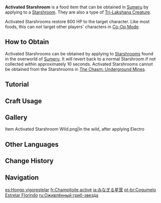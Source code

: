{{Food Infobox
|id              = 101226
|image           = Item Activated Starshroom.png
|description     = A fungus with a cap that resembles a five-pointed star. It seems to be bursting with vitality.
|type            = Recovery Dishes
|effectType      = Healing
|effect          = Restores '''800''' HP.
|eff_att1        = HP Restore
|eff_att2        = HP Restore Fixed
|source1         = Found in the wild
|quality         = 0
}}
'''Activated Starshroom''' is a food item that can be obtained in [[Sumeru]] by applying {{Electro}} to a [[Starshroom]]. They are also a type of [[Tri-Lakshana Creature]].

Activated Starshrooms restore 800 HP to the target character. Like most foods, this can not target other players' characters in [[Co-Op Mode]].

==How to Obtain==
Activated Starshrooms can be obtained by applying {{Electro}} to [[Starshroom]]s found in the overworld of [[Sumeru]]. It will revert back to a normal Starshroom if not collected within approximately 10 seconds. Activated Starshrooms cannot be obtained from the Starshrooms in [[The Chasm: Underground Mines]].

==Tutorial==
{{Transclude|Tutorial/Activation and scorching...}}

==Craft Usage==
{{Craft Usage}}

==Gallery==
<gallery>
Item Activated Starshroom Wild.png|In the wild, after applying Electro
</gallery>

==Other Languages==
{{Other Languages
|en      = Activated Starshroom
|zhs     = 活化的星蕈
|zhs_rm  = Huóhuà de Xīngxùn
|zht     = 活化的星蕈
|zht_rm  = Huóhuà de Xīngxùn
|zh_tl   = Activated Star Mushroom
|ja      = みなぎる星茸
|ja_rm   = Minagiru Hoshitake{{Assumed}}
|ja_tl   = Overflowing Starshroom
|ko      = 활력 넘치는 별 버섯
|ko_tl   = Energetic Star Mushroom
|es      = Hongo vigorestelar
|es_tl   = Stellarvigor Fungus
|fr      = Champitoile activé
|fr_tl   = Activated Starshroom
|ru      = Оживлённый гриб-звезда
|ru_tl   = Revived Star Mushroom
|th      = Starshroom ที่ตื่นตัว
|th_rm   = Starshroom Thi Tuen-tua
|th_tl   = 
|vi      = Nấm Sao Bung Nở
|vi_tl   = 
|de      = Aktivierter Sternpilz
|de_tl   = Activated Star Mushroom
|id      = Activated Starshroom
|pt      = Cogumelo Estrelar Florindo
|pt_tl   = 
|tr      = Etkin Yıldız Mantarı
|tr_tl   = 
|it      = Astrofungo (Attivazione)
|it_tl   = Starshroom (Activation)
}}

==Change History==
{{Change History|3.0}}

==Navigation==
{{Food Navbox}}

[[es:Hongo vigorestelar]]
[[fr:Champitoile activé]]
[[ja:みなぎる星茸]]
[[pt-br:Cogumelo Estrelar Florindo]]
[[ru:Оживлённый гриб-звезда]]